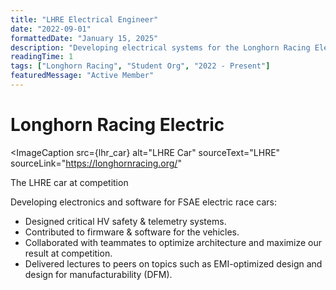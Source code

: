 ```yaml
---
title: "LHRE Electrical Engineer"
date: "2022-09-01"
formattedDate: "January 15, 2025"
description: "Developing electrical systems for the Longhorn Racing Electric Formula SAE team."
readingTime: 1
tags: ["Longhorn Racing", "Student Org", "2022 - Present"]
featuredMessage: "Active Member"
---
```




# Longhorn Racing Electric

<ImageCaption
  src={lhr_car}
  alt="LHRE Car"
  sourceText="LHRE"
  sourceLink="https://longhornracing.org/"
>
  The LHRE car at competition
</ImageCaption>

Developing electronics and software for FSAE electric race cars:

- Designed critical HV safety & telemetry systems.
- Contributed to firmware & software for the vehicles.
- Collaborated with teammates to optimize architecture and maximize our result at competition.
- Delivered lectures to peers on topics such as EMI-optimized design and design for manufacturability (DFM).
